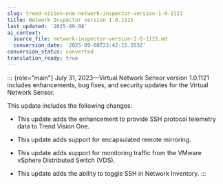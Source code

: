 ```yaml
---
slug: trend-vision-one-network-inspector-version-1-0-1121
title: Network Inspector version 1.0.1121
last_updated: '2025-09-08'
ai_context:
  source_file: network-inspector-version-1-0-1121.md
  conversion_date: '2025-09-08T23:42:15.553Z'
conversion_status: converted
translation_ready: true
---
```


::: {role="main"}
July 31, 2023—Virtual Network Sensor version 1.0.1121 includes enhancements, bug fixes, and security updates for the Virtual Network Sensor.

This update includes the following changes:

- This update adds the enhancement to provide SSH protocol telemetry data to Trend Vision One.

- This update adds support for encapsulated remote mirroring.

- This update adds support for monitoring traffic from the VMware vSphere Distributed Switch (VDS).

- This update adds the ability to toggle SSH in Network Inventory.
:::
